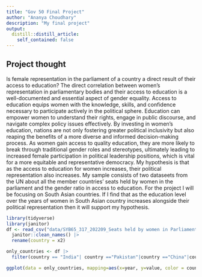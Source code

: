 ```yaml
---
title: "Gov 50 Final Project"
author: "Ananya Choudhary"
description: "My final project"
output:
  distill::distill_article:
    self_contained: false
---
```




## Project thought

Is female representation in the parliament of a country a direct result of their access to education?
The direct correlation between women's representation in parliamentary bodies and their access to education is a well-documented and essential aspect of gender equality. Access to education equips women with the knowledge, skills, and confidence necessary to participate actively in the political sphere. Education can empower women to understand their rights, engage in public discourse, and navigate complex policy issues effectively. By investing in women's education, nations are not only fostering greater political inclusivity but also reaping the benefits of a more diverse and informed decision-making process. As women gain access to quality education, they are more likely to break through traditional gender roles and stereotypes, ultimately leading to increased female participation in political leadership positions, which is vital for a more equitable and representative democracy. My hypothesis is that as the access to education for women increases, their political representation also increases. My sample consists of two dataseets from the UN about all the member countries' seats held by women in the parliament and the gender ratio in access to education. For the project I will be focusing on South Asian countries. If I find that as the education level over the years of women in South Asian country increases alongside their political representation then it will support my hypothesis.  



```r
library(tidyverse)
library(janitor)
df <- read_csv("data/SYB65_317_202209_Seats held by women in Parliament.csv", skip = 1) |>
  janitor::clean_names() |> 
  rename(country = x2) 

only_countries <- df |>
  filter(country == "India"| country =="Pakistan"|country =="China"|country =="Bangladesh"|country=="Nepal")

ggplot(data = only_countries, mapping=aes(x=year, y=value, color = country, fill = country)) + geom_point() + geom_smooth(method = "lm", se = FALSE) + facet_wrap(~country) 

```



